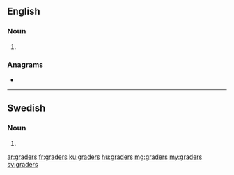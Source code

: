 ==English==

===Noun===
{{head|en|noun plural form}}

# {{plural of|grader|lang=en}}

===Anagrams===
* {{l|en|regards}}

----

==Swedish==

===Noun===
{{head|sv|noun form}}

# {{sv-noun-form-indef-gen-pl|grad}}

[[ar:graders]]
[[fr:graders]]
[[ku:graders]]
[[hu:graders]]
[[mg:graders]]
[[my:graders]]
[[sv:graders]]
